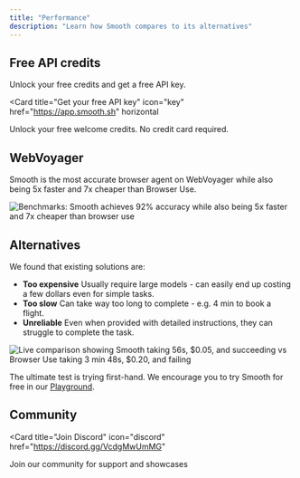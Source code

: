 ---
title: "Performance"
description: "Learn how Smooth compares to its alternatives"
---

## Free API credits

Unlock your free credits and get a free API key.

<Card
  title="Get your free API key"
  icon="key"
  href="https://app.smooth.sh"
  horizontal
>
  Unlock your free welcome credits. No credit card required.
</Card>

## WebVoyager

Smooth is the most accurate browser agent on WebVoyager while also being 5x faster and 7x cheaper than Browser Use.

![Benchmarks: Smooth achieves 92% accuracy while also being 5x faster and 7x cheaper than browser use](images/benchmarks.png)

## Alternatives

We found that existing solutions are:

- **Too expensive** Usually require large models - can easily end up costing a few dollars even for simple tasks.
- **Too slow** Can take way too long to complete - e.g. 4 min to book a flight.
- **Unreliable** Even when provided with detailed instructions, they can struggle to complete the task.

![Live comparison showing Smooth taking 56s, $0.05, and succeeding vs Browser Use taking 3 min 48s, $0.20, and failing](images/comparison.gif)

The ultimate test is trying first-hand. We encourage you to try Smooth for free in our [Playground](https://app.smooth.sh).

## Community

<Card
  title="Join Discord"
  icon="discord"
  href="https://discord.gg/VcdgMwUmMG"
>
  Join our community for support and showcases
</Card>
